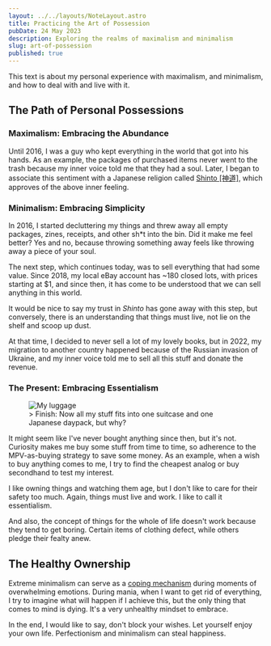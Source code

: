 ```yaml
---
layout: ../../layouts/NoteLayout.astro
title: Practicing the Art of Possession
pubDate: 24 May 2023
description: Exploring the realms of maximalism and minimalism
slug: art-of-possession
published: true
---
```


This text is about my personal experience with maximalism, and minimalism, and how to deal with and live with it.

## The Path of Personal Possessions
### Maximalism: Embracing the Abundance
Until 2016, I was a guy who kept everything in the world that got into his hands. As an example, the packages of purchased items never went to the trash because my inner voice told me that they had a soul. Later, I began to associate this sentiment with a Japanese religion called [Shinto [神道]](https://en.wikipedia.org/wiki/Shinto), which approves of the above inner feeling.

### Minimalism: Embracing Simplicity
In 2016, I started decluttering my things and threw away all empty packages, zines, receipts, and other sh*t into the bin. Did it make me feel better? Yes and no, because throwing something away feels like throwing away a piece of your soul.

The next step, which continues today, was to sell everything that had some value. Since 2018, my local eBay account has ~180 closed lots, with prices starting at $1, and since then, it has come to be understood that we can sell anything in this world.

It would be nice to say my trust in _Shinto_ has gone away with this step, but conversely, there is an understanding that things must live, not lie on the shelf and scoop up dust.

At that time, I decided to never sell a lot of my lovely books, but in 2022, my migration to another country happened because of the Russian invasion of Ukraine, and my inner voice told me to sell all this stuff and donate the revenue.

### The Present: Embracing Essentialism
<figure>
  <img src="../../assets/images/luggage.jpeg" alt="My luggage" loading="lazy" />
  <figcaption> > Finish: Now all my stuff fits into one suitcase and one Japanese daypack, but why?</figcaption>
</figure>

It might seem like I've never bought anything since then, but it's not. Curiosity makes me buy some stuff from time to time, so adherence to the MPV-as-buying strategy to save some money. As an example, when a wish to buy anything comes to me, I try to find the cheapest analog or buy secondhand to test my interest.

I like owning things and watching them age, but I don't like to care for their safety too much. Again, things must live and work. I like to call it essentialism.

And also, the concept of things for the whole of life doesn't work because they tend to get boring.
Certain items of clothing defect, while others pledge their fealty anew.

## The Healthy Ownership
Extreme minimalism can serve as a [coping mechanism](https://en.wikipedia.org/wiki/Coping) during moments of overwhelming emotions. During mania, when I want to get rid of everything, I try to imagine what will happen if I achieve this, but the only thing that comes to mind is dying. It's a very unhealthy mindset to embrace.

In the end, I would like to say, don't block your wishes. Let yourself enjoy your own life. Perfectionism and minimalism can steal happiness.